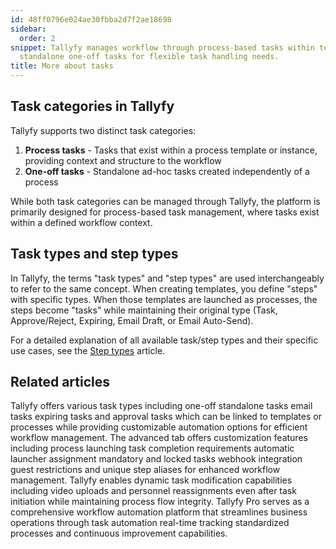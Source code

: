 ```yaml
---
id: 48ff0796e024ae30fbba2d7f2ae18698
sidebar:
  order: 2
snippet: Tallyfy manages workflow through process-based tasks within templates and
  standalone one-off tasks for flexible task handling needs.
title: More about tasks
---
```


## Task categories in Tallyfy

Tallyfy supports two distinct task categories:

1. **Process tasks** - Tasks that exist within a process template or instance, providing context and structure to the workflow
2. **One-off tasks** - Standalone ad-hoc tasks created independently of a process

While both task categories can be managed through Tallyfy, the platform is primarily designed for process-based task management, where tasks exist within a defined workflow context.

## Task types and step types

In Tallyfy, the terms "task types" and "step types" are used interchangeably to refer to the same concept. When creating templates, you define "steps" with specific types. When those templates are launched as processes, the steps become "tasks" while maintaining their original type (Task, Approve/Reject, Expiring, Email Draft, or Email Auto-Send).

For a detailed explanation of all available task/step types and their specific use cases, see the [Step types](/products/pro/tracking-and-tasks/tasks/what-types-of-tasks-can-i-create-with-tallyfy/) article.


<PageTree />


## Related articles
<CardGrid>
<LinkTitleCard header="<b>Tasks > Step types</b>" href="/products/pro/tracking-and-tasks/tasks/what-types-of-tasks-can-i-create-with-tallyfy/" > Tallyfy offers various task types including one-off standalone tasks email tasks expiring tasks and approval tasks which can be linked to templates or processes while providing customizable automation options for efficient workflow management. </LinkTitleCard>
<LinkTitleCard header="<b>Tasks > Advanced tab</b>" href="/products/pro/tracking-and-tasks/tasks/how-can-i-utilize-tallyfys-advanced-tab-features/" > The advanced tab offers customization features including process launching task completion requirements automatic launcher assignment mandatory and locked tasks webhook integration guest restrictions and unique step aliases for enhanced workflow management. </LinkTitleCard>
<LinkTitleCard header="<b>Tasks > Edit tasks</b>" href="/products/pro/tracking-and-tasks/tasks/edit-task/" > Tallyfy enables dynamic task modification capabilities including video uploads and personnel reassignments even after task initiation while maintaining process flow integrity. </LinkTitleCard>
<LinkTitleCard header="<b>Introduction</b>" href="/products/pro/" > Tallyfy Pro serves as a comprehensive workflow automation platform that streamlines business operations through task automation real-time tracking standardized processes and continuous improvement capabilities. </LinkTitleCard>
</CardGrid>